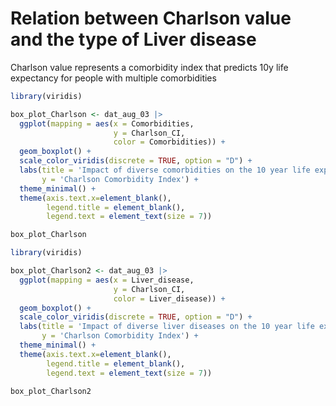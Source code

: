 # Relation between Charlson value and the type of Liver disease

Charlson value represents a comorbidity index that predicts 10y life expectancy 
for people with multiple comorbidities


```r
library(viridis)

box_plot_Charlson <- dat_aug_03 |> 
  ggplot(mapping = aes(x = Comorbidities,
                       y = Charlson_CI, 
                       color = Comorbidities)) +
  geom_boxplot() +
  scale_color_viridis(discrete = TRUE, option = "D") +
  labs(title = 'Impact of diverse comorbidities on the 10 year life expectancy of patients',
       y = 'Charlson Comorbidity Index') +
  theme_minimal() +
  theme(axis.text.x=element_blank(), 
        legend.title = element_blank(), 
        legend.text = element_text(size = 7))

```

```r
box_plot_Charlson
```


```r

library(viridis)

box_plot_Charlson2 <- dat_aug_03 |> 
  ggplot(mapping = aes(x = Liver_disease,
                       y = Charlson_CI, 
                       color = Liver_disease)) +
  geom_boxplot() +
  scale_color_viridis(discrete = TRUE, option = "D") +
  labs(title = 'Impact of diverse liver diseases on the 10 year life expectancy of patients',
       y = 'Charlson Comorbidity Index') +
  theme_minimal() +
  theme(axis.text.x=element_blank(), 
        legend.title = element_blank(), 
        legend.text = element_text(size = 7))

```

```r

box_plot_Charlson2
```


